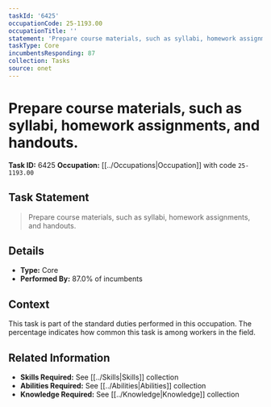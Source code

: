 ```yaml
---
taskId: '6425'
occupationCode: 25-1193.00
occupationTitle: ''
statement: 'Prepare course materials, such as syllabi, homework assignments, and handouts.'
taskType: Core
incumbentsResponding: 87
collection: Tasks
source: onet
---
```

# Prepare course materials, such as syllabi, homework assignments, and handouts.

**Task ID:** 6425
**Occupation:** [[../Occupations|Occupation]] with code `25-1193.00`

## Task Statement

> Prepare course materials, such as syllabi, homework assignments, and handouts.

## Details

- **Type:** Core
- **Performed By:** 87.0% of incumbents

## Context

This task is part of the standard duties performed in this occupation. The percentage indicates how common this task is among workers in the field.

## Related Information

- **Skills Required:** See [[../Skills|Skills]] collection
- **Abilities Required:** See [[../Abilities|Abilities]] collection
- **Knowledge Required:** See [[../Knowledge|Knowledge]] collection
